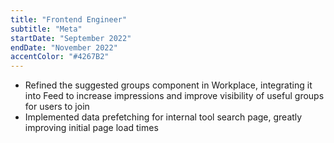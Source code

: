 ```yaml
---
title: "Frontend Engineer"
subtitle: "Meta"
startDate: "September 2022"
endDate: "November 2022"
accentColor: "#4267B2"
---
```


* Refined the suggested groups component in Workplace, integrating it into Feed
to increase impressions and improve visibility of useful groups for users to join
* Implemented data prefetching for internal tool search page, greatly improving
initial page load times
